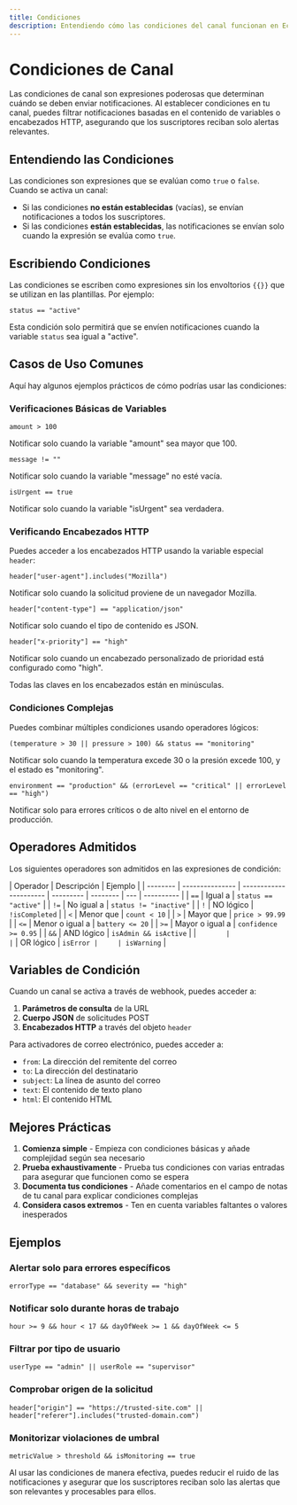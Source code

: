 ```yaml
---
title: Condiciones
description: Entendiendo cómo las condiciones del canal funcionan en Echobell
---
```


# Condiciones de Canal

Las condiciones de canal son expresiones poderosas que determinan cuándo se deben enviar notificaciones. Al establecer condiciones en tu canal, puedes filtrar notificaciones basadas en el contenido de variables o encabezados HTTP, asegurando que los suscriptores reciban solo alertas relevantes.

## Entendiendo las Condiciones

Las condiciones son expresiones que se evalúan como `true` o `false`. Cuando se activa un canal:

- Si las condiciones **no están establecidas** (vacías), se envían notificaciones a todos los suscriptores.
- Si las condiciones **están establecidas**, las notificaciones se envían solo cuando la expresión se evalúa como `true`.

## Escribiendo Condiciones

Las condiciones se escriben como expresiones sin los envoltorios `{{}}` que se utilizan en las plantillas. Por ejemplo:

```
status == "active"
```

Esta condición solo permitirá que se envíen notificaciones cuando la variable `status` sea igual a "active".

## Casos de Uso Comunes

Aquí hay algunos ejemplos prácticos de cómo podrías usar las condiciones:

### Verificaciones Básicas de Variables

```
amount > 100
```

Notificar solo cuando la variable "amount" sea mayor que 100.

```
message != ""
```

Notificar solo cuando la variable "message" no esté vacía.

```
isUrgent == true
```

Notificar solo cuando la variable "isUrgent" sea verdadera.

### Verificando Encabezados HTTP

Puedes acceder a los encabezados HTTP usando la variable especial `header`:

```
header["user-agent"].includes("Mozilla")
```

Notificar solo cuando la solicitud proviene de un navegador Mozilla.

```
header["content-type"] == "application/json"
```

Notificar solo cuando el tipo de contenido es JSON.

```
header["x-priority"] == "high"
```

Notificar solo cuando un encabezado personalizado de prioridad está configurado como "high".

<Callout type="info">
  Todas las claves en los encabezados están en minúsculas.
</Callout>

### Condiciones Complejas

Puedes combinar múltiples condiciones usando operadores lógicos:

```
(temperature > 30 || pressure > 100) && status == "monitoring"
```

Notificar solo cuando la temperatura excede 30 o la presión excede 100, y el estado es "monitoring".

```
environment == "production" && (errorLevel == "critical" || errorLevel == "high")
```

Notificar solo para errores críticos o de alto nivel en el entorno de producción.

## Operadores Admitidos

Los siguientes operadores son admitidos en las expresiones de condición:

| Operador | Descripción     | Ejemplo                |
| -------- | --------------- | ---------------------- | --------- | -------- | --- | ---------- |
| `==`     | Igual a         | `status == "active"`   |
| `!=`     | No igual a      | `status != "inactive"` |
| `!`      | NO lógico       | `!isCompleted`         |
| `<`      | Menor que       | `count < 10`           |
| `>`      | Mayor que       | `price > 99.99`        |
| `<=`     | Menor o igual a | `battery <= 20`        |
| `>=`     | Mayor o igual a | `confidence >= 0.95`   |
| `&&`     | AND lógico      | `isAdmin && isActive`  |
| `        |                 | `                      | OR lógico | `isError |     | isWarning` |

## Variables de Condición

Cuando un canal se activa a través de webhook, puedes acceder a:

1. **Parámetros de consulta** de la URL
2. **Cuerpo JSON** de solicitudes POST
3. **Encabezados HTTP** a través del objeto `header`

Para activadores de correo electrónico, puedes acceder a:

- `from`: La dirección del remitente del correo
- `to`: La dirección del destinatario
- `subject`: La línea de asunto del correo
- `text`: El contenido de texto plano
- `html`: El contenido HTML

## Mejores Prácticas

1. **Comienza simple** - Empieza con condiciones básicas y añade complejidad según sea necesario
2. **Prueba exhaustivamente** - Prueba tus condiciones con varias entradas para asegurar que funcionen como se espera
3. **Documenta tus condiciones** - Añade comentarios en el campo de notas de tu canal para explicar condiciones complejas
4. **Considera casos extremos** - Ten en cuenta variables faltantes o valores inesperados

## Ejemplos

### Alertar solo para errores específicos

```
errorType == "database" && severity == "high"
```

### Notificar solo durante horas de trabajo

```
hour >= 9 && hour < 17 && dayOfWeek >= 1 && dayOfWeek <= 5
```

### Filtrar por tipo de usuario

```
userType == "admin" || userRole == "supervisor"
```

### Comprobar origen de la solicitud

```
header["origin"] == "https://trusted-site.com" || header["referer"].includes("trusted-domain.com")
```

### Monitorizar violaciones de umbral

```
metricValue > threshold && isMonitoring == true
```

Al usar las condiciones de manera efectiva, puedes reducir el ruido de las notificaciones y asegurar que los suscriptores reciban solo las alertas que son relevantes y procesables para ellos.
